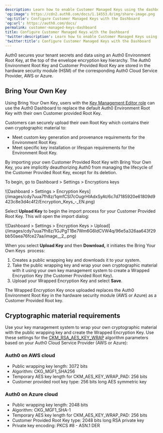 ```yaml
---
description: Learn how to enable Customer Managed Keys using the dashboard
'og:image': https://cdn2.auth0.com/docs/1.14553.0/img/share-image.png
'og:title': Configure Customer Managed Keys with the Dashboard
'og:url': https://auth0.com/docs/
permalink: customer-managed-keys-dashboard
title: Configure Customer Managed Keys with the Dashboard
'twitter:description': Learn how to enable Customer Managed Keys using the dashboard
'twitter:title': Configure Customer Managed Keys with the Dashboard
---
```

Auth0 secures your tenant secrets and data using an Auth0 Environment Root Key, at the top of the envelope encryption key hierarchy. The Auth0 Environment Root Key and Customer Provided Root Key are stored in the hardware security module (HSM) of the corresponding Auth0 Cloud Service Provider, AWS or Azure.

## Bring Your Own Key

Using Bring Your Own Key, users with the  [Key Management Editor role](/docs/get-started/manage-dashboard-access/add-dashboard-users) can use the <Tooltip tip="Auth0 Dashboard: Auth0's main product to configure your services." cta="View Glossary" href="/docs/glossary?term=Auth0+Dashboard">Auth0 Dashboard</Tooltip> to replace the default Auth0 Environment Root Key with their own Customer provided Root Key.

Customers can securely upload their own Root Key which contains their own cryptographic material to:

* Meet custom key generation and provenance requirements for the Environment Root Key.
* Meet specific key installation or lifespan requirements for the Environment Root Key.

<Warning>

By importing your own Customer Provided Root Key with Bring Your Own Key, you are implicitly deauthorizing Auth0 from managing the lifecycle of the Customer Provided Root Key, except for its deletion.

</Warning>

To begin, go to Dashboard > Settings > Encryptions keys

<Frame>![Dashboard > Settings > Encryption Keys](/images/cdy7uua7fh8z/1qmfCSl7cOugrHIAdxSyAt/6c7d7185920e61809d9423c8e3d4c4f2/Encryption_Keys_-_EN.png)</Frame>

Select **Upload Key** to begin the import process for your Customer Provided Root Key. This will open the import dialog:

<Frame>![Dashboard > Settings > Encryption Keys > Upload](/images/cdy7uua7fh8z/1GJPgT1Be7Wm6G6ldCVW4q/96e5a326aa643f29bb50aea76fce27aa/image__2_.png)</Frame>

When you select **Upload Key** and then **Download,** it initiates the Bring Your Own Keys  process:

1. Creates a public wrapping key and downloads it to your system.
2. Take the public wrapping key and wrap your own cryptographic material with it using your own key management system to create a Wrapped Encryption Key (the Customer Provided Root Key).
3. Upload your Wrapped Encryption Key and select **Save**.

<Callout icon="file-lines" color="#0EA5E9" iconType="regular">

The Wrapped Encryption Key once uploaded replaces the Auth0 Environment Root Key in the hardware security module (AWS or Azure) as a Customer Provided Root key.

</Callout>

## Cryptographic material requirements

Use your key management system to wrap your own cryptographic material with the public wrapping key and create the Wrapped Encryption Key. Use these settings for the [CKM_RSA_AES_KEY_WRAP](https://docs.oasis-open.org/pkcs11/pkcs11-curr/v2.40/cos01/pkcs11-curr-v2.40-cos01.html#_Toc408226894) algorithm parameters based on your Auth0 Cloud Service Provider (AWS or Azure):

### Auth0 on AWS cloud

* Public wrapping key length: 3072 bits
* Algorithm: CKG_MGF1_SHA256
* Temporary AES key length for CKM_AES_KEY_WRAP_PAD: 256 bits
* Customer provided root key type: 256 bits long AES symmetric key

### Auth0 on Azure cloud

* Public wrapping key length: 2048 bits
* Algorithm: CKG_MGF1_SHA-1
* Temporary AES key length for CKM_AES_KEY_WRAP_PAD: 256 bits
* Customer Provided Root Key type: 2048 bits long RSA private key
* Private key encoding: PKCS #8 - ASN.1 DER